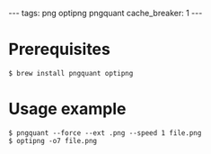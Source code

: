 ---
tags: png optipng pngquant
cache_breaker: 1
---
= Prerequisites =

<pre lang="shell">$ brew install pngquant optipng</pre>

= Usage example =

<pre lang="shell">$ pngquant --force --ext .png --speed 1 file.png
$ optipng -o7 file.png</pre>
